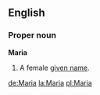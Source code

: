 ==English==

===Proper noun===
'''Maria'''
# A female [[given name]].

[[de:Maria]]
[[la:Maria]]
[[pl:Maria]]